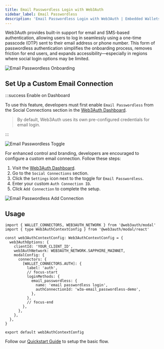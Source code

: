 ```yaml
---
title: Email Passwordless Login with Web3Auth
sidebar_label: Email Passwordless
description: 'Email Passwordless Login with Web3Auth | Embedded Wallets'
---
```



Web3Auth provides built-in support for email and SMS-based authentication, allowing users to log in seamlessly using a one-time passcode (OTP) sent to their email address or phone number. This form of passwordless authentication simplifies the onboarding process, removes friction for end users, and expands accessibility—especially in regions where social login options may be limited.

<div style={{ display: 'flex', margin: '20px 0', justifyContent: 'center' }}>
  <img
    src={EmailPasswordlessOnboarding}
    alt="Email Passwordless Onboarding"
    style={{
      maxWidth: '600px',
      border: '1px solid #eaeaea',
      borderRadius: '8px',
      boxShadow: '0 2px 6px rgba(0, 0, 0, 0.1)',
    }}
  />
</div>

## Set Up a Custom Email Connection

:::success Enable on Dashboard

To use this feature, developers must first enable `Email Passwordless` from the Social Connections section in the [Web3Auth Dashboard](https://dashboard.web3auth.io).

> By default, Web3Auth uses its own pre-configured credentials for email login.

:::

<div style={{ display: 'flex', margin: '20px 0', justifyContent: 'center' }}>
  <img
    src={EmailPasswordlessToggle}
    alt="Email Passwordless Toggle"
    style={{
      maxWidth: '600px',
      borderRadius: '8px',
      boxShadow: '0 2px 6px rgba(0, 0, 0, 0.1)',
    }}
  />
</div>

For enhanced control and branding, developers are encouraged to configure a custom email connection. Follow these steps:

1. Visit the [Web3Auth Dashboard](https://dashboard.web3auth.io).
2. Go to the `Social Connections` section.
3. Click the `Settings` icon next to the toggle for `Email Passwordless`.
4. Enter your custom `Auth Connection ID`.
5. Click `Add Connection` to complete the setup.

<div style={{ display: 'flex', margin: '20px 0', justifyContent: 'center' }}>
  <img
    src={EmailPasswordlessAddConnection}
    alt="Email Passwordless Add Connection"
    style={{
      maxWidth: '600px',
      borderRadius: '8px',
      boxShadow: '0 2px 6px rgba(0, 0, 0, 0.1)',
    }}
  />
</div>

## Usage

```tsx title="web3authContext.tsx"
import { WALLET_CONNECTORS, WEB3AUTH_NETWORK } from '@web3auth/modal'
import { type Web3AuthContextConfig } from '@web3auth/modal/react'

const web3AuthContextConfig: Web3AuthContextConfig = {
  web3AuthOptions: {
    clientId: 'YOUR_CLIENT_ID',
    web3AuthNetwork: WEB3AUTH_NETWORK.SAPPHIRE_MAINNET,
    modalConfig: {
      connectors: {
        [WALLET_CONNECTORS.AUTH]: {
          label: 'auth',
          // focus-start
          loginMethods: {
            email_passwordless: {
              name: 'email passwordless login',
              authConnectionId: 'w3a-email_passwordless-demo',
            },
          },
          // focus-end
        },
      },
    },
  },
}

export default web3AuthContextConfig
```

Follow our [Quickstart Guide](/quick-start) to setup the basic flow.
